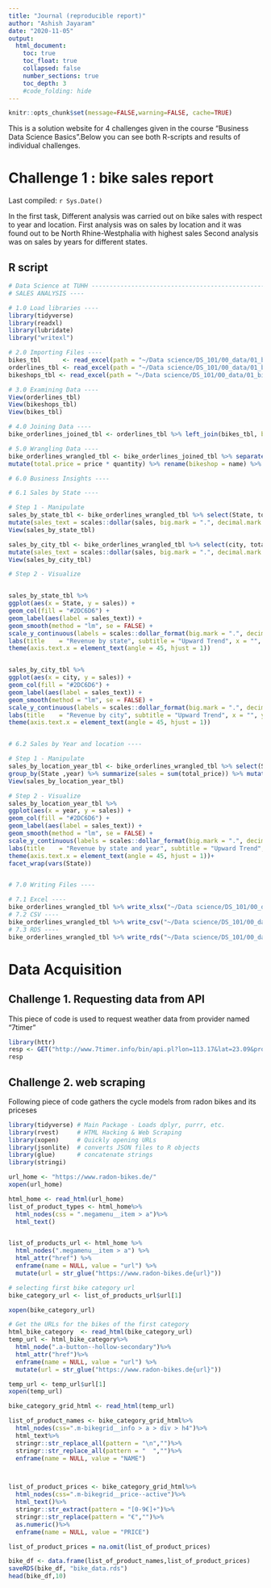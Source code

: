 ```yaml
---
title: "Journal (reproducible report)"
author: "Ashish Jayaram"
date: "2020-11-05"
output:
  html_document:
    toc: true
    toc_float: true
    collapsed: false
    number_sections: true
    toc_depth: 3
    #code_folding: hide
---
```


```r
knitr::opts_chunk$set(message=FALSE,warning=FALSE, cache=TRUE)
```

This is a solution website for 4 challenges given in the course "Business Data Science Basics".Below you can see both R-scripts and results of individual challenges. 

# Challenge 1 : bike sales report

Last compiled: `r Sys.Date()`

In the first task, Different analysis was carried out on bike sales with respect to year and location.
First analysis was on sales by location and it was found out to be North Rhine-Westphalia with highest sales
Second analysis was on sales by years for different states. 

## R script

```r
# Data Science at TUHH ------------------------------------------------------
# SALES ANALYSIS ----

# 1.0 Load libraries ----
library(tidyverse)
library(readxl)
library(lubridate)
library("writexl")

# 2.0 Importing Files ----
bikes_tbl      <- read_excel(path = "~/Data science/DS_101/00_data/01_bike_sales/01_raw_data/bikes.xlsx")
orderlines_tbl <- read_excel(path = "~/Data science/DS_101/00_data/01_bike_sales/01_raw_data/orderlines.xlsx")
bikeshops_tbl <- read_excel(path = "~/Data science/DS_101/00_data/01_bike_sales/01_raw_data/bikeshops.xlsx")

# 3.0 Examining Data ----
View(orderlines_tbl)
View(bikeshops_tbl)
View(bikes_tbl)

# 4.0 Joining Data ----
bike_orderlines_joined_tbl <- orderlines_tbl %>% left_join(bikes_tbl, by = c("product.id" = "bike.id")) %>% left_join(bikeshops_tbl, by = c("customer.id" = "bikeshop.id"))

# 5.0 Wrangling Data ----
bike_orderlines_wrangled_tbl <- bike_orderlines_joined_tbl %>% separate(col    = location, into   = c("city", "State"), sep    = ",") %>% 
mutate(total.price = price * quantity) %>% rename(bikeshop = name) %>% set_names(names(.) %>% str_replace_all("\\.", "_"))

# 6.0 Business Insights ----

# 6.1 Sales by State ----

# Step 1 - Manipulate
sales_by_state_tbl <- bike_orderlines_wrangled_tbl %>% select(State, total_price) %>% group_by(State) %>% summarize(sales = sum(total_price)) %>%
mutate(sales_text = scales::dollar(sales, big.mark = ".", decimal.mark = ",", prefix = "", suffix = " €"))
View(sales_by_state_tbl)

sales_by_city_tbl <- bike_orderlines_wrangled_tbl %>% select(city, total_price) %>% group_by(city) %>% summarize(sales = sum(total_price)) %>%
mutate(sales_text = scales::dollar(sales, big.mark = ".", decimal.mark = ",", prefix = "", suffix = " €"))
View(sales_by_city_tbl)

# Step 2 - Visualize


sales_by_state_tbl %>%
ggplot(aes(x = State, y = sales)) +
geom_col(fill = "#2DC6D6") + 
geom_label(aes(label = sales_text)) +
geom_smooth(method = "lm", se = FALSE) + 
scale_y_continuous(labels = scales::dollar_format(big.mark = ".", decimal.mark = ",", prefix = "", suffix = " €")) +
labs(title    = "Revenue by state", subtitle = "Upward Trend", x = "", y = "Revenue")+
theme(axis.text.x = element_text(angle = 45, hjust = 1))


sales_by_city_tbl %>%
ggplot(aes(x = city, y = sales)) +
geom_col(fill = "#2DC6D6") + 
geom_label(aes(label = sales_text)) +
geom_smooth(method = "lm", se = FALSE) + 
scale_y_continuous(labels = scales::dollar_format(big.mark = ".", decimal.mark = ",", prefix = "", suffix = " €")) +
labs(title    = "Revenue by city", subtitle = "Upward Trend", x = "", y = "Revenue")+
theme(axis.text.x = element_text(angle = 45, hjust = 1))


# 6.2 Sales by Year and location ----

# Step 1 - Manipulate
sales_by_location_year_tbl <- bike_orderlines_wrangled_tbl %>% select(State, order_date, total_price) %>%  mutate(year = year(order_date)) %>%
group_by(State ,year) %>% summarize(sales = sum(total_price)) %>% mutate(sales_text = scales::dollar(sales, big.mark = ".", decimal.mark = ",", prefix = "", suffix = " €"))
View(sales_by_location_year_tbl)

# Step 2 - Visualize
sales_by_location_year_tbl %>%
ggplot(aes(x = year, y = sales)) +
geom_col(fill = "#2DC6D6") + 
geom_label(aes(label = sales_text)) +
geom_smooth(method = "lm", se = FALSE) + 
scale_y_continuous(labels = scales::dollar_format(big.mark = ".", decimal.mark = ",", prefix = "", suffix = " €")) +
labs(title    = "Revenue by state and year", subtitle = "Upward Trend", x = "", y = "Revenue")+
theme(axis.text.x = element_text(angle = 45, hjust = 1))+
facet_wrap(vars(State))


# 7.0 Writing Files ----

# 7.1 Excel ----
bike_orderlines_wrangled_tbl %>% write_xlsx("~/Data science/DS_101/00_data/01_bike_sales/02_wrangled_data/bike_orderlines.xlsx")
# 7.2 CSV ----
bike_orderlines_wrangled_tbl %>% write_csv("~/Data science/DS_101/00_data/01_bike_sales/02_wrangled_data/bike_orderlines.csv")
# 7.3 RDS ----
bike_orderlines_wrangled_tbl %>% write_rds("~/Data science/DS_101/00_data/01_bike_sales/02_wrangled_data/bike_orderlines.rds")
```

# Data Acquisition
## Challenge 1. Requesting data from API
This piece of code is used to request weather data from provider named "7timer"
```r
library(httr)
resp <- GET("http://www.7timer.info/bin/api.pl?lon=113.17&lat=23.09&product=astro&output=json")
resp
```
## Challenge 2. web scraping
Following piece of code gathers the cycle models from radon bikes and its priceses
```r
library(tidyverse) # Main Package - Loads dplyr, purrr, etc.
library(rvest)     # HTML Hacking & Web Scraping
library(xopen)     # Quickly opening URLs
library(jsonlite)  # converts JSON files to R objects
library(glue)      # concatenate strings
library(stringi) 

url_home <- "https://www.radon-bikes.de/"
xopen(url_home) 

html_home <- read_html(url_home)
list_of_product_types <- html_home%>%
  html_nodes(css = ".megamenu__item > a")%>%
  html_text()


list_of_products_url <- html_home %>%
  html_nodes(".megamenu__item > a") %>%
  html_attr("href") %>%
  enframe(name = NULL, value = "url") %>%
  mutate(url = str_glue("https://www.radon-bikes.de{url}"))

# selecting first bike category url
bike_category_url <- list_of_products_url$url[1]

xopen(bike_category_url)

# Get the URLs for the bikes of the first category
html_bike_category  <- read_html(bike_category_url)
temp_url <- html_bike_category%>%
  html_node(".a-button--hollow-secondary")%>%
  html_attr("href")%>%
  enframe(name = NULL, value = "url") %>%
  mutate(url = str_glue("https://www.radon-bikes.de{url}"))

temp_url <- temp_url$url[1]
xopen(temp_url)

bike_category_grid_html <- read_html(temp_url)

list_of_product_names <- bike_category_grid_html%>%
  html_nodes(css=".m-bikegrid__info > a > div > h4")%>%
  html_text%>%
  stringr::str_replace_all(pattern = "\n","")%>%
  stringr::str_replace_all(pattern = "  ","")%>%
  enframe(name = NULL, value = "NAME")



list_of_product_prices <- bike_category_grid_html%>%
  html_nodes(css=".m-bikegrid__price--active")%>%
  html_text()%>%
  stringr::str_extract(pattern = "[0-9€]+")%>%
  stringr::str_replace(pattern = "€","")%>%
  as.numeric()%>%
  enframe(name = NULL, value = "PRICE")

list_of_product_prices = na.omit(list_of_product_prices)

bike_df <- data.frame(list_of_product_names,list_of_product_prices)
saveRDS(bike_df, "bike_data.rds")
head(bike_df,10)
```
